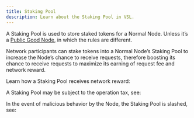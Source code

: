 ```yaml
---
title: Staking Pool
description: Learn about the Staking Pool in VSL.
---
```


A Staking Pool is used to store staked tokens for a Normal Node. Unless it’s a [Public Good Node](/guide/core/vsl/node/public-good-node), in which the rules are different.

Network participants can stake tokens into a Normal Node’s Staking Pool to increase the Node’s chance to receive requests, therefore boosting its chance to receive requests to maximize its earning of request fee and network reward.

Learn how a Staking Pool receives network reward:

<Card title="Network Reward" href="/guide/core/vsl/fee-and-calculation/network-reward" />

A Staking Pool may be subject to the operation tax, see:

<Card title="Operation Tax" href="/guide/core/vsl/fee-and-calculation/operation-tax" />

In the event of malicious behavior by the Node, the Staking Pool is slashed, see:

<Card title="Slash Fee" href="/guide/core/vsl/fee-and-calculation/slash-fee" />
